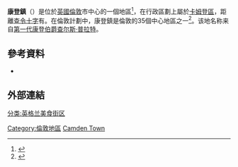 {{noteTA|G1=UK Places}}
{{expand|time=2015-03-07T03:38:21+00:00}}
{{Infobox UK place
|country =                 英格蘭
|region=                   大倫敦
|official_name=            Camden Town
|constituency_westminster= [[霍本和聖潘克拉斯_(英國國會選區)|霍本和聖潘克拉斯]]
|post_town=                LONDON
|postcode_area=            NW
|postcode_district=        NW1 <br>NW5
|london_borough=           Camden
|dial_code=                020
|os_grid_reference=        TQ295845
|latitude=                 51.541
|longitude=                -0.1433
|charingX_distance_mi=     2.4
|charingX_direction=       SSE
|static_image_name=        Camden High Street, Candem, London, UK, january 2015.jpg
|static_image_caption=     康登高街
|population=               
|population_ref=           
}}
'''康登鎮'''（{{lang-en|Camden Town}}）是位於[[英國|英國]][[倫敦|倫敦]]市中心的一個地區<ref>{{cite web|url=http://www.london.gov.uk/sites/default/files/LP2011%20Chapter%202.pdf|title=London's Places|work=[[London_Plan|London Plan]]|publisher=[[Greater_London_Authority|Greater London Authority]]|year=2011|page=46|format=PDF|accessdate=27 May 2014|archive-date=2015-09-06|archive-url=https://web.archive.org/web/20150906090756/http://www.london.gov.uk/sites/default/files/LP2011%20Chapter%202.pdf|dead-url=no}}</ref>，在行政區劃上屬於[[卡姆登區|卡姆登區]]，距離[[查令十字|查令十字]]有{{convert|2.4|mi}}。在倫敦計劃中，康登鎮是倫敦的35個中心地區之一<ref name=london_plan_f08>{{cite web | url=http://www.london.gov.uk/thelondonplan/docs/londonplan08.pdf | author=Mayor of London | publisher=Greater London Authority | title=London Plan (Consolidated with Alterations since 2004) | date=February 2008 | accessdate=2015-03-07 | archive-date=2010-06-02 | archive-url=https://web.archive.org/web/20100602000714/http://www.london.gov.uk/thelondonplan/docs/londonplan08.pdf | dead-url=no }}</ref>。该地名称来自[[第一代康登伯爵查尔斯·普拉特|第一代康登伯爵查尔斯·普拉特]]。

==參考資料==
{{Reflist}}
*{{citation|title=Dictionary of London Place Names|year=2001|surname=Mills|first=Anthony David|publisher=[[Oxford_University_Press|Oxford University Press]]|ISBN=0-19-280106-6}}
==外部連結==
{{Commons category|Camden Town}}

{{倫敦地區}}
[[Category:倫敦地區|Category:倫敦地區]]
[[Category:卡姆登區地區|Camden Town]]
[[分类:英格兰美食街区|分类:英格兰美食街区]]